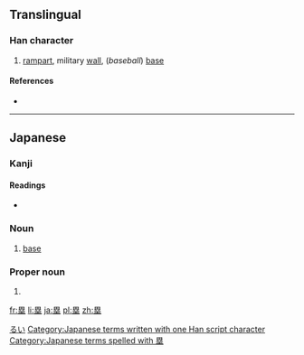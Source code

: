 {{also|壘}}
==Translingual==

===Han character===
{{Han char|rn=32|rad=土|as=09|sn=12|four=|canj=田戈人土 (WIOG)}}

# [[rampart]], military [[wall]], (''baseball'') [[base]]

====References====
* {{Han ref|kx=0234.271|dkj=05316|hdz=42544.011|uh=5841|ud=22593}}

----

==Japanese==

===Kanji===
{{ja-kanji|grade=c|rs=土09}}

====Readings====
* {{ja-readings|on=[[るい]] (rui)|kun=[[とりで]] (toride)}}

===Noun===
{{ja-noun|k|hira=るい|rom=rui}} 

# {{context|baseball|lang=ja|sort=るい}} [[base]]

===Proper noun===
{{ja-pos|k|proper|hira=るい|rom=Rui}}

# {{given name|male|lang=ja}}

[[Category:Japanese male given names|るい]]
[[Category:Japanese terms written with one Han script character]]
[[Category:Japanese terms spelled with 塁]]

[[fr:塁]]
[[li:塁]]
[[ja:塁]]
[[pl:塁]]
[[zh:塁]]
